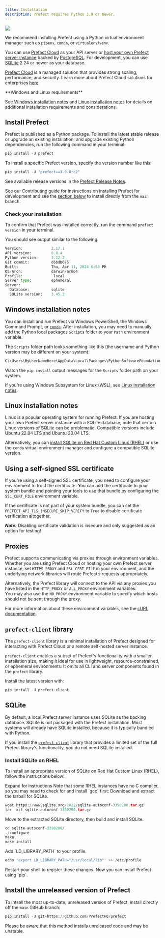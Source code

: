 ```yaml
---
title: Installation 
description: Prefect requires Python 3.9 or newer.
---
```


<p align="left">
  <a href="https://pypi.python.org/pypi/prefect/" alt="Python Versions">
    <img src="https://img.shields.io/pypi/pyversions/prefect?color=0052FF&labelColor=090422" />
  </a>
</p>

We recommend installing Prefect using a Python virtual environment manager such as `pipenv`, `conda`, or `virtualenv`/`venv`.

You can use [Prefect Cloud](https://docs.prefect.io/ui/cloud/) as your API server or [host your own Prefect server instance](https://docs.prefect.io/host/) backed by [PostgreSQL](https://docs.prefect.io/concepts/database/#configuring_a_postgresql_database). For development, you can use [SQLite](https://docs.prefect.io/concepts/database/#configuring_a_sqlite_database) 2.24 or newer as your database.

[Prefect Cloud](https://docs.prefect.io/cloud/) is a managed solution that provides strong scaling, performance, and security. Learn more about Prefect Cloud solutions for enterprises [here](https://www.prefect.io/pricing).

<Note>
**Windows and Linux requirements**

See [Windows installation notes](#windows-installation-notes) and [Linux installation notes](#linux-installation-notes) for details on additional installation requirements and considerations.
</Note>

## Install Prefect

Prefect is published as a Python package. To install the latest stable release or upgrade an existing installation, and upgrade existing Python dependencies, run the following command in your terminal:

```python
pip install -U prefect
```

To install a specific Prefect version, specify the version number like this:

```python
pip install -U "prefect==3.0.0rc2"
```

See available release versions in the [Prefect Release Notes](https://github.com/PrefectHQ/prefect/blob/main/RELEASE-NOTES.md).

See our [Contributing guide](https://docs.prefect.io/contributing/) for instructions on installing Prefect for development and see the [section below](#installing_unreleased_code) to install directly from the `main` branch.

### Check your installation

To confirm that Prefect was installed correctly, run the command `prefect version` in your terminal.

You should see output similar to the following:

```python
Version:             2.17.1
API version:         0.8.4
Python version:      3.12.2
Git commit:          d6bdb075
Built:               Thu, Apr 11, 2024 6:58 PM
OS/Arch:             darwin/arm64
Profile:              local
Server type:         ephemeral
Server:
  Database:          sqlite
  SQLite version:    3.45.2
```

## Windows installation notes

You can install and run Prefect via Windows PowerShell, the Windows Command Prompt, or [`conda`](https://docs.conda.io/projects/conda/en/latest/user-guide/install/windows.html). After installation, you may need to manually add the Python local packages `Scripts` folder to your `Path` environment variable.

The `Scripts` folder path looks something like this (the username and Python version may be different on your system):

```python
C:\Users\MyUserNameHere\AppData\Local\Packages\PythonSoftwareFoundation.Python.3.11_qbz5n2kfra8p0\LocalCache\local-packages\Python311\Scripts
```

Watch the `pip install` output messages for the `Scripts` folder path on your system.

If you're using Windows Subsystem for Linux (WSL), see [Linux installation notes](#linux-installation-notes).

## Linux installation notes

Linux is a popular operating system for running Prefect. If you are hosting your own Prefect server instance with a SQLite database, note that certain Linux versions of SQLite can be problematic. Compatible versions include Ubuntu 22.04 LTS and Ubuntu 20.04 LTS.

Alternatively, you can [install SQLite on Red Hat Custom Linux (RHEL)](#install-sqlite-on-rhel) or use the `conda` virtual environment manager and configure a compatible SQLite version.

## Using a self-signed SSL certificate

If you're using a self-signed SSL certificate, you need to configure your environment to trust the certificate. You can add the certificate to your system bundle and pointing your tools to use that bundle by configuring the `SSL_CERT_FILE` environment variable.

If the certificate is not part of your system bundle, you can set the `PREFECT_API_TLS_INSECURE_SKIP_VERIFY` to `True` to disable certificate verification altogether.

**_Note:_** Disabling certificate validation is insecure and only suggested as an option for testing!

## Proxies

Prefect supports communicating via proxies through environment variables. Whether you are using Prefect Cloud or hosting your own Prefect server instance, set `HTTPS_PROXY` and `SSL_CERT_FILE` in your environment, and the underlying network libraries will route Prefect’s requests appropriately.

Alternatively, the Prefect library will connect to the API via any proxies you have listed in the `HTTP_PROXY` or `ALL_PROXY` environment variables.  
You may also use the `NO_PROXY` environment variable to specify which hosts should not be sent through the proxy.

For more information about these environment variables, see the [cURL documentation](https://everything.curl.dev/usingcurl/proxies/env).

## `prefect-client` library

The `prefect-client` library is a minimal installation of Prefect designed for interacting with Prefect Cloud or a remote self-hosted server instance.

`prefect-client` enables a subset of Prefect's functionality with a smaller installation size, making it ideal for use in lightweight, resource-constrained, or ephemeral environments. It omits all CLI and server components found in the `prefect` library.

Install the latest version with:

```python
pip install -U prefect-client
```

## SQLite

By default, a local Prefect server instance uses SQLite as the backing database. SQLite is not packaged with the Prefect installation. Most systems will already have SQLite installed, because it is typically bundled with Python.

<Info>

If you install the [`prefect-client`](https://pypi.org/project/prefect-client/) library that provides a limited set of the full Prefect library's functionality, you do not need SQLite installed.
</Info>

### Install SQLite on RHEL

To install an appropriate version of SQLite on Red Hat Custom Linux (RHEL), follow the instructions below:

Expand for instructions Note that some RHEL instances have no C compiler, so you may need to check for and install \`gcc\` first: Download and extract the tarball for SQLite.

```python
wget https://www.sqlite.org/2022/sqlite-autoconf-3390200.tar.gz
tar -xzf sqlite-autoconf-3390200.tar.gz
```

Move to the extracted SQLite directory, then build and install SQLite.

```python
cd sqlite-autoconf-3390200/
./configure
make
make install
```

Add \`LD\_LIBRARY\_PATH\` to your profile.

```python
echo 'export LD_LIBRARY_PATH="/usr/local/lib"' >> /etc/profile
```

Restart your shell to register these changes. Now you can install Prefect using \`pip\`.

## Install the unreleased version of Prefect

To intsall the most up-to-date, unreleased version of Prefect, install directly off the `main` GitHub branch: 

```python
pip install -U git+https://github.com/PrefectHQ/prefect
```
 
Please be aware that this method installs unreleased code and may be unstable.